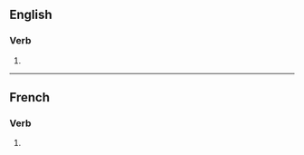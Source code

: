 {{also|intensifiés}}
==English==

===Verb===
{{head|en|verb form}}

# {{en-third-person singular of|intensify}}

----

==French==

===Verb===
{{head|fr|verb form}}

# {{inflection of|fr|intensifier||2|s|pres|ind//sub}}
